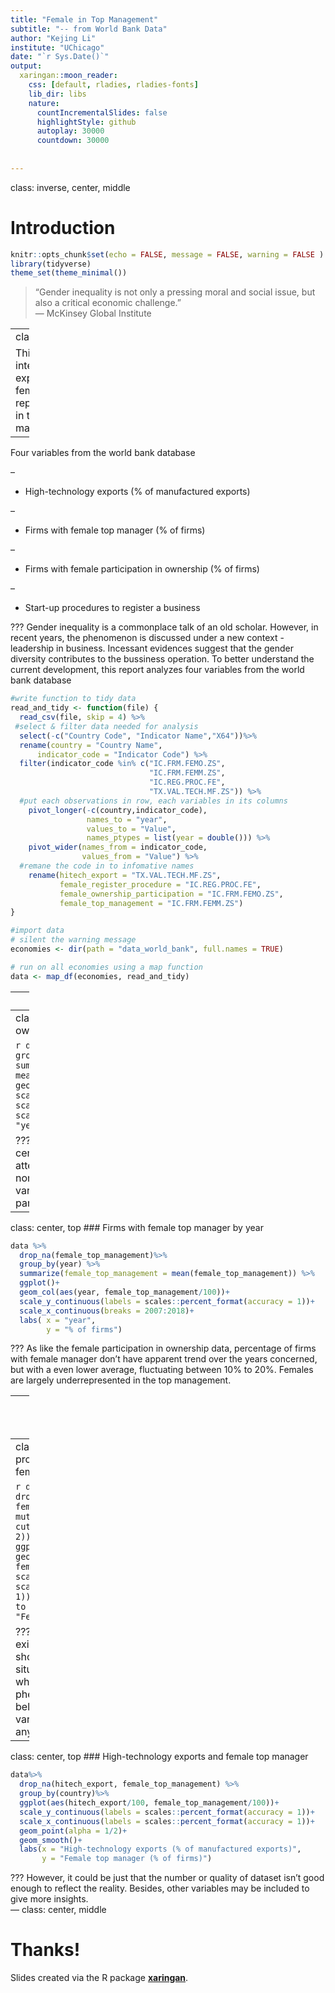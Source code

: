 ```yaml
---
title: "Female in Top Management"
subtitle: "-- from World Bank Data"
author: "Kejing Li"
institute: "UChicago"
date: "`r Sys.Date()`"
output:
  xaringan::moon_reader:
    css: [default, rladies, rladies-fonts]
    lib_dir: libs
    nature:
      countIncrementalSlides: false
      highlightStyle: github
      autoplay: 30000
      countdown: 30000
    
      
---
```

class: inverse, center, middle

# Introduction 

```r
knitr::opts_chunk$set(echo = FALSE, message = FALSE, warning = FALSE )
library(tidyverse)
theme_set(theme_minimal())
```



> “Gender inequality is not only a pressing moral and social issue, but also a critical economic challenge.”   
> — McKinsey Global Institute

---
class: middle

This report intends to explore the female representation in top management. 

--

Four variables from the world bank database

--

- High-technology exports (% of manufactured exports)

--

- Firms with female top manager (% of firms)

--

- Firms with female participation in ownership (% of firms)

--

- Start-up procedures to register a business 

???
Gender inequality is a commonplace talk of an old scholar. However, in recent years, the phenomenon is discussed under a new context - leadership in business. Incessant evidences suggest that the gender diversity contributes to the bussiness operation. To better understand the current development, this report analyzes four variables from the world bank database

```r
#write function to tidy data
read_and_tidy <- function(file) {
  read_csv(file, skip = 4) %>%
 #select & filter data needed for analysis
  select(-c("Country Code", "Indicator Name","X64"))%>%
  rename(country = "Country Name",
      indicator_code = "Indicator Code") %>%
  filter(indicator_code %in% c("IC.FRM.FEMO.ZS",
                               "IC.FRM.FEMM.ZS",
                               "IC.REG.PROC.FE",
                               "TX.VAL.TECH.MF.ZS")) %>%
  #put each observations in row, each variables in its columns
    pivot_longer(-c(country,indicator_code),
                 names_to = "year",
                 values_to = "Value",
                 names_ptypes = list(year = double())) %>%
    pivot_wider(names_from = indicator_code,
                values_from = "Value") %>%
  #remane the code in to infomative names
    rename(hitech_export = "TX.VAL.TECH.MF.ZS",
           female_register_procedure = "IC.REG.PROC.FE",
           female_ownership_participation = "IC.FRM.FEMO.ZS",
           female_top_management = "IC.FRM.FEMM.ZS")
}
```

```r
#import data
# silent the warning message
economies <- dir(path = "data_world_bank", full.names = TRUE)

# run on all economies using a map function
data <- map_df(economies, read_and_tidy)

```

---
class: inverse, center, middle

# Explore the data

---
class: center, top
### Firms with female participation in ownership by year

```r
data %>%
  drop_na(female_ownership_participation)%>%
  group_by(year) %>%
  summarize(female_ownership_participation = mean(female_ownership_participation)) %>%
  ggplot()+
  geom_col(aes(year,female_ownership_participation/100))+
  scale_y_continuous(labels = scales::percent_format(accuracy = 1))+
  scale_x_continuous(breaks = 2004:2018)+
  labs( x = "year",
        y = "% of firms")
```

???
As shown below, the data start merely from the 21 century when the phenomenon came into the public attention. But the overall trend doesn't appear any upward nor downward trend over the period. Whatever the variation, less than half of the firms have female participated in the ownership.

---
class: center, top
### Firms with female top manager by year

```r
data %>%
  drop_na(female_top_management)%>%
  group_by(year) %>%
  summarize(female_top_management = mean(female_top_management)) %>%
  ggplot()+
  geom_col(aes(year, female_top_management/100))+
  scale_y_continuous(labels = scales::percent_format(accuracy = 1))+
  scale_x_continuous(breaks = 2007:2018)+
  labs( x = "year",
        y = "% of firms")
```

???
As like the female participation in ownership data, percentage of firms with female manager don't have apparent trend over the years concerned, but with a even lower average, fluctuating between 10% to 20%. Females are largely underrepresented in the top management.

---
class: center, top
### Female participation in ownership and female top manager

```r
data%>%
  drop_na(female_ownership_participation, female_top_management) %>%
  group_by(country)%>%
  ggplot()+
  geom_smooth(aes(female_top_management/100,female_ownership_participation/100))+
  scale_y_continuous(labels = scales::percent_format(accuracy = 1))+
  scale_x_continuous(labels = scales::percent_format(accuracy = 1))+
  labs(x = "Female top manager",
       y = "Female participation in ownership")

```

???
Since neither the percentage of female in top mangement nor female participation in ownership alone indicate any trend along the years. Doubts arise whether these two variables are telling the same story. Covariance analysis is hereby given that demonstrates these two variables are positively related to each other. Where females appear more often as top managers, female participation in ownership is correspondingly higher. This result suggests the position of female in leadership is consistent across different measurements.

---
class: center, top
### Start-up procedures to register a business and female top manager


```r
data%>%
  drop_na(female_register_procedure, female_top_management) %>%
  mutate(female_reg_cat = cut_width(female_register_procedure, 2)) %>%
  group_by(country)%>%
  ggplot()+
  geom_boxplot(aes(female_reg_cat, female_top_management/100))+
  scale_y_continuous(labels = scales::percent_format(accuracy = 1))+
  labs(x = "Start-up procedures to register a business(female)",
      y = "Female top manager (% of firms)") 
```

???
Previous analysis proved the existence of the gender inequality, and showed a stagnant situation. Such situation set me thinking, wondering what relates to or causes the phenomenon. Therefore, shown below, I tested two possible related variables, but the output failed to give any enlightment. 

---
class: center, top
### High-technology exports and female top manager

```r
data%>%
  drop_na(hitech_export, female_top_management) %>%
  group_by(country)%>%
  ggplot(aes(hitech_export/100, female_top_management/100))+
  scale_y_continuous(labels = scales::percent_format(accuracy = 1))+
  scale_x_continuous(labels = scales::percent_format(accuracy = 1))+
  geom_point(alpha = 1/2)+
  geom_smooth()+
  labs(x = "High-technology exports (% of manufactured exports)",
       y = "Female top manager (% of firms)")
```

???
However, it could be just that the number or quality of dataset isn't good enough to reflect the reality. Besides, other variables may be included to give more insights.  
---
class: center, middle

# Thanks!

Slides created via the R package
[**xaringan**](https://github.com/yihui/xaringan).


